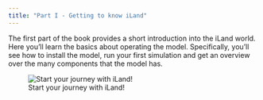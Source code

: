 ```yaml
---
title: "Part I - Getting to know iLand"
---
```


The first part of the book provides a short introduction into the iLand world. Here you'll learn the basics about operating the model. Specifically, you'll see how to install the model, run your first simulation and get an overview over the many components that the model has.

![Start your journey with iLand!](images/iland_part1.jpg){fig-align="left"}
